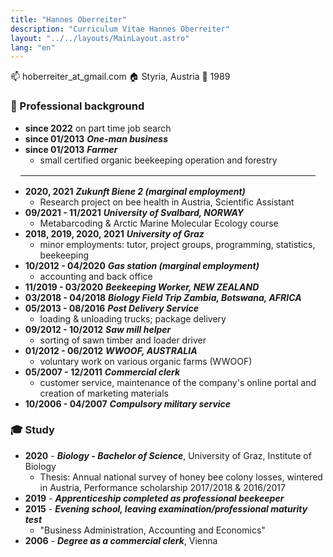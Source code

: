 ```yaml
---
title: "Hannes Oberreiter"
description: "Curriculum Vitae Hannes Oberreiter"
layout: "../../layouts/MainLayout.astro"
lang: "en"
---
```



:mailbox: hoberreiter_at_gmail.com
:house: Styria, Austria
:birthday: 1989

### :construction_worker: Professional background

- **since 2022** on part time job search
- **since 01/2013** **_One-man business_**
- **since 01/2013** **_Farmer_**
  - small certified organic beekeeping operation and forestry

<hr style="margin: 1rem" />

- **2020, 2021** **_Zukunft Biene 2 (marginal employment)_**
  - Research project on bee health in Austria, Scientific Assistant
- **09/2021 - 11/2021** **_University of Svalbard, NORWAY_**
  - Metabarcoding & Arctic Marine Molecular Ecology course
- **2018, 2019, 2020, 2021** **_University of Graz_**
  - minor employments: tutor, project groups, programming, statistics, beekeeping
- **10/2012 - 04/2020** **_Gas station (marginal employment)_**
  - accounting and back office
- **11/2019 - 03/2020** **_Beekeeping Worker, NEW ZEALAND_**
- **03/2018 - 04/2018** **_Biology Field Trip Zambia, Botswana, AFRICA_**
- **05/2013 - 08/2016** **_Post Delivery Service_**
  - loading & unloading trucks; package delivery
- **09/2012 - 10/2012** **_Saw mill helper_**
  - sorting of sawn timber and loader driver
- **01/2012 - 06/2012** **_WWOOF, AUSTRALIA_**
  - voluntary work on various organic farms (WWOOF)
- **05/2007 - 12/2011** **_Commercial clerk_**
  - customer service, maintenance of the company's online portal and creation of marketing materials
- **10/2006 - 04/2007** **_Compulsory military service_**

### :mortar_board: Study

- **2020** - **_Biology - Bachelor of Science_**, University of Graz, Institute of Biology
  - Thesis: Annual national survey of honey bee colony losses, wintered in Austria, Performance scholarship 2017/2018 & 2016/2017
- **2019** - **_Apprenticeship completed as professional beekeeper_**
- **2015** - **_Evening school, leaving examination/professional maturity test_**
  - "Business Administration, Accounting and Economics"
- **2006** - **_Degree as a commercial clerk_**, Vienna

<section class="hero container max-w-screen-lg mx-auto pb-10 flex">
  <Picture
    src={hannes}
    class="mx-auto"
    widths={[200, 400, 600]}
    sizes="(max-width: 600px) 100vw, 800px"
    alt="Hannes Oberreiter"
  />
</section>
